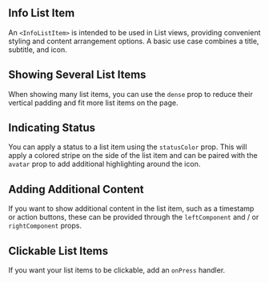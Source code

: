 
## Info List Item

An `<InfoListItem>` is intended to be used in List views, providing convenient styling and content arrangement options. A basic use case combines a title, subtitle, and icon.

<InfoListItem />

## Showing Several List Items

When showing many list items, you can use the `dense` prop to reduce their vertical padding and fit more list items on the page.

<InfoListItemMultiple />

## Indicating Status

You can apply a status to a list item using the `statusColor` prop. This will apply a colored stripe on the side of the list item and can be paired with the `avatar` prop to add additional highlighting around the icon.

<InfoListItemStatus />

## Adding Additional Content

If you want to show additional content in the list item, such as a timestamp or action buttons, these can be provided through the `leftComponent` and / or `rightComponent` props.

<InfoListItemContent />

## Clickable List Items

If you want your list items to be clickable, add an `onPress` handler.

<InfoListItemClickable />

